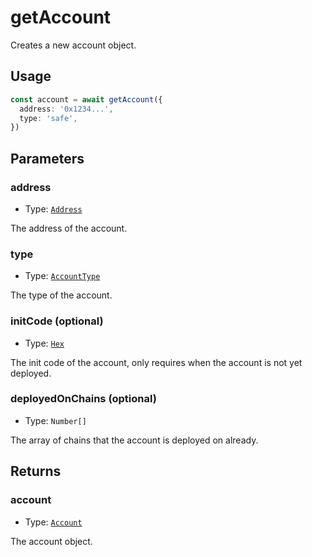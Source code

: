 # getAccount

Creates a new account object.

## Usage

```typescript copy
const account = await getAccount({
  address: '0x1234...',
  type: 'safe',
})
```

## Parameters

### address

- Type: [`Address`](https://viem.sh/docs/glossary/types#address)

The address of the account.

### type

- Type: [`AccountType`](/module-sdk/glossary/types.mdx#accounttype)

The type of the account.

### initCode (optional)

- Type: [`Hex`](https://viem.sh/docs/glossary/types#hex)

The init code of the account, only requires when the account is not yet deployed.

### deployedOnChains (optional)

- Type: `Number[]`

The array of chains that the account is deployed on already.

## Returns

### account

- Type: [`Account`](/module-sdk/glossary/types.mdx#account)

The account object.
